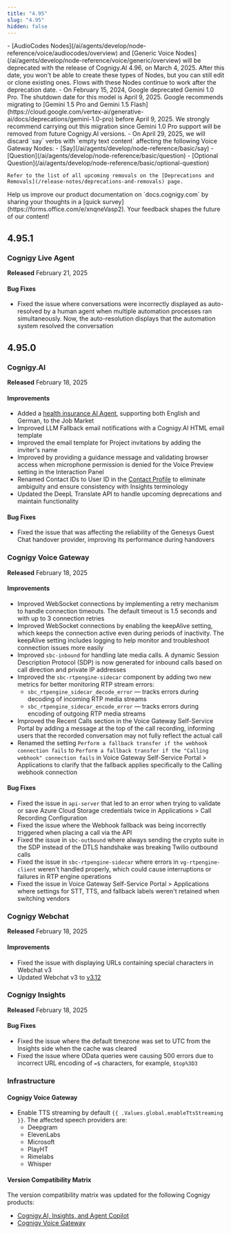 ```yaml
---
title: "4.95"
slug: "4.95"
hidden: false
---
```



<Warning>
  - [AudioCodes Nodes](/ai/agents/develop/node-reference/voice/audiocodes/overview) and [Generic Voice Nodes](/ai/agents/develop/node-reference/voice/generic/overview) will be deprecated with the release of Cognigy.AI 4.96, on March 4, 2025. After this date, you won't be able to create these types of Nodes, but you can still edit or clone existing ones. Flows with these Nodes continue to work after the deprecation date.
  - On February 15, 2024, Google deprecated Gemini 1.0 Pro. The shutdown date for this model is April 9, 2025. Google recommends migrating to [Gemini 1.5 Pro and Gemini 1.5 Flash](https://cloud.google.com/vertex-ai/generative-ai/docs/deprecations/gemini-1.0-pro) before April 9, 2025. We strongly recommend carrying out this migration since Gemini 1.0 Pro support will be removed from future Cognigy.AI versions.
  - On April 29, 2025, we will discard `say` verbs with `empty text content` affecting the following Voice Gateway Nodes:
      - [Say](/ai/agents/develop/node-reference/basic/say)
      - [Question](/ai/agents/develop/node-reference/basic/question)
      - [Optional Question](/ai/agents/develop/node-reference/basic/optional-question)

    Refer to the list of all upcoming removals on the [Deprecations and Removals](/release-notes/deprecations-and-removals) page.
</Warning>

<Tip>
  Help us improve our product documentation on `docs.cognigy.com` by sharing your thoughts in a [quick survey](https://forms.office.com/e/xnqneVasp2). Your feedback shapes the future of our content!
</Tip>

## 4.95.1

### Cognigy Live Agent

**Released** February 21, 2025

#### Bug Fixes

- Fixed the issue where conversations were incorrectly displayed as auto-resolved by a human agent when multiple automation processes ran simultaneously. Now, the auto-resolution displays that the automation system resolved the conversation

## 4.95.0

### Cognigy.AI

**Released** February 18, 2025

#### Improvements

- Added a [health insurance AI Agent](/ai/agents/overview#job-market), supporting both English and German, to the Job Market
- Improved LLM Fallback email notifications with a Cognigy.AI HTML email template
- Improved the email template for Project invitations by adding the inviter's name
- Improved by providing a guidance message and validating browser access when microphone permission is denied for the Voice Preview setting in the Interaction Panel
- Renamed Contact IDs to User ID in the [Contact Profile](/ai/agents/analyze/contact-profiles#profile-schema) to eliminate ambiguity and ensure consistency with Insights terminology
- Updated the DeepL Translate API to handle upcoming deprecations and maintain functionality

#### Bug Fixes

- Fixed the issue that was affecting the reliability of the Genesys Guest Chat handover provider, improving its performance during handovers

### Cognigy Voice Gateway

**Released** February 18, 2025

#### Improvements

- Improved WebSocket connections by implementing a retry mechanism to handle connection timeouts. The default timeout is 1.5 seconds and with up to 3 connection retries
- Improved WebSocket connections by enabling the keepAlive setting, which keeps the connection active even during periods of inactivity. The keepAlive setting includes logging to help monitor and troubleshoot connection issues more easily
- Improved `sbc-inbound` for handling late media calls. A dynamic Session Description Protocol (SDP) is now generated for inbound calls based on call direction and private IP addresses
- Improved the `sbc-rtpengine-sidecar` component by adding two new metrics for better monitoring RTP stream errors:
    - `sbc_rtpengine_sidecar_decode_error` — tracks errors during decoding of incoming RTP media streams
    - `sbc_rtpengine_sidecar_encode_error` — tracks errors during encoding of outgoing RTP media streams
- Improved the Recent Calls section in the Voice Gateway Self-Service Portal by adding a message at the top of the call recording, informing users that the recorded conversation may not fully reflect the actual call
- Renamed the setting `Perform a fallback transfer if the webhook connection fails` to `Perform a fallback transfer if the "Calling webhook" connection fails` in Voice Gateway Self-Service Portal > Applications to clarify that the fallback applies specifically to the Calling webhook connection

#### Bug Fixes

- Fixed the issue in `api-server` that led to an error when trying to validate or save Azure Cloud Storage credentials twice in Applications > Call Recording Configuration
- Fixed the issue where the Webhook fallback was being incorrectly triggered when placing a call via the API
- Fixed the issue in `sbc-outbound` where always sending the crypto suite in the SDP instead of the DTLS handshake was breaking Twilio outbound calls
- Fixed the issue in `sbc-rtpengine-sidecar` where errors in `vg-rtpengine-client` weren't handled properly, which could cause interruptions or failures in RTP engine operations
- Fixed the issue in Voice Gateway Self-Service Portal > Applications where settings for STT, TTS, and fallback labels weren't retained when switching vendors

### Cognigy Webchat

**Released** February 18, 2025

#### Improvements

- Fixed the issue with displaying URLs containing special characters in Webchat v3
- Updated Webchat v3 to [v3.12](https://github.com/Cognigy/Webchat/releases/tag/v3.12.0)

### Cognigy Insights

**Released** February 18, 2025

#### Bug Fixes

- Fixed the issue where the default timezone was set to UTC from the Insights side when the cache was cleared
- Fixed the issue where OData queries were causing 500 errors due to incorrect URL encoding of `=$` characters, for example, `$top%3D3`

### Infrastructure

#### Cognigy Voice Gateway

- Enable TTS streaming by default `{{ .Values.global.enableTtsStreaming }}`. The affected speech providers are:
    - Deepgram
    - ElevenLabs
    - Microsoft
    - PlayHT
    - Rimelabs
    - Whisper

#### Version Compatibility Matrix

The version compatibility matrix was updated for the following Cognigy products:

- [Cognigy.AI, Insights, and Agent Copilot](/ai/administer/installation/version-compatibility-matrix)
- [Cognigy Voice Gateway](/voice-gateway/installation/version-compatibility-matrix)